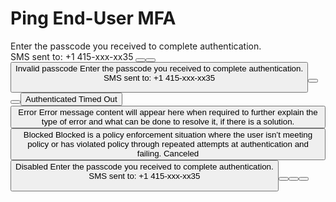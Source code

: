 
# Ping End-User MFA

<ComponentDemo>
    <Card>
        <Logo src="../images/ping-logo.svg"/>
        <TextBlock>Enter the passcode you received to complete authentication.</TextBlock>
        <Form>
            <TextInput type={textInputTypes.PRIMARY} defaultValue="012345"/>
            <FormAside>
                <TextBlock>SMS sent to:</TextBlock>
                <TextBlock size="large">+1 415-xxx-xx35</TextBlock>
                <Button label="Change" type={ButtonTypes.TERTIARY}/>
            </FormAside>
            <Button label="Sign On" type={ButtonTypes.PRIMARY}/>
            <Button label="Resend"/>
        </Form>
    </Card>
</ComponentDemo>

<ComponentDemo>
    <Card>
        <Logo src="../images/ping-logo.svg"/>
        <Feedback type="error">Invalid passcode</Feedback>
        <TextBlock>Enter the passcode you received to complete authentication.</TextBlock>
        <Form>
            <TextInput type={textInputTypes.PRIMARY} defaultValue="012345" error/>
            <FormAside>
                <TextBlock>SMS sent to:</TextBlock>
                <TextBlock size="large">+1 415-xxx-xx35</TextBlock>
                <Button label="Change" type={ButtonTypes.TERTIARY}/>
            </FormAside>
            <Button label="Sign On" type={ButtonTypes.PRIMARY}/>
            <Button label="Resend"/>
        </Form>
    </Card>
</ComponentDemo>

<ComponentDemo>
    <Card>
        <Logo src="../images/ping-logo.svg"/>
        <IconFeedback type="success">Authenticated</IconFeedback>
    </Card>
</ComponentDemo>

<ComponentDemo>
    <Card>
        <Logo src="../images/ping-logo.svg"/>
        <IconFeedback type="timeout">Timed Out</IconFeedback>
        <Button label="Back"/>
    </Card>
</ComponentDemo>

<ComponentDemo>
    <Card>
        <Logo src="../images/ping-logo.svg"/>
        <IconFeedback type="error">Error</IconFeedback>
        <TextBlock size="small">
            Error message content will appear here when required to further explain the type of error and what can be done to resolve it, if there is a solution.
        </TextBlock>
        <Button label="Back"/>
    </Card>
</ComponentDemo>

<ComponentDemo>
    <Card>
        <Logo src="../images/ping-logo.svg"/>
        <IconFeedback type="stopped">Blocked</IconFeedback>
        <TextBlock size="small">
            Blocked is a policy enforcement situation where the user isn’t meeting policy or has violated policy through repeated attempts at authentication and failing.
        </TextBlock>
    </Card>
</ComponentDemo>

<ComponentDemo>
    <Card>
        <Logo src="../images/ping-logo.svg"/>
        <IconFeedback type="stopped">Canceled</IconFeedback>
        <Button label="Back"/>
    </Card>
</ComponentDemo>

<ComponentDemo>
    <Card>
        <Logo src="../images/ping-logo.svg"/>
        <IconFeedback type="disabled">Disabled</IconFeedback>
    </Card>
</ComponentDemo>

<ComponentDemo>
    <Card>
        <Logo src="../images/ping-logo.svg"/>
        <TextBlock>Enter the passcode you received to complete authentication.</TextBlock>
        <Form>
            <TextInput type={textInputTypes.PRIMARY} defaultValue="012345"/>
            <FormAside>
                <TextBlock>SMS sent to:</TextBlock>
                <TextBlock size="large">+1 415-xxx-xx35</TextBlock>
                <Button label="Change" type={ButtonTypes.TERTIARY}/>
            </FormAside>
            <Button label="Sign On" type={ButtonTypes.PRIMARY}/>
            <Button label="Resend"/>
        </Form>
        <ModalMenu options={[
            {
                id: "sms",
                label: "SMS",
                sublabel: "+972 3xx-xxx-x03",
                icon: "sms",
                selected: true
            },
            {
                id: "email",
                label: "Email",
                sublabel: "adxxxx@pingidentity.com",
                icon: "email"
            },
            {
                id: "mobile",
                label: "Mobile",
                sublabel: "+972 3xx-xxx-x77",
                icon: "mobile"
            }
        ]} />
    </Card>
</ComponentDemo>

